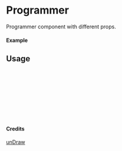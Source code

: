 
<Meta of={Programmer} title="unDraw/Programmer" />

# Programmer

Programmer component with different props.

#### Example

<Canvas of={Programmer.Primary} />

## Usage

```ts
import { Programmer } from "yadl-ui";

const Example = () => {
  return (
      <Programmer />
  );
};

export default Example;
```

#### Credits
[unDraw](https://undraw.co/illustrations)
